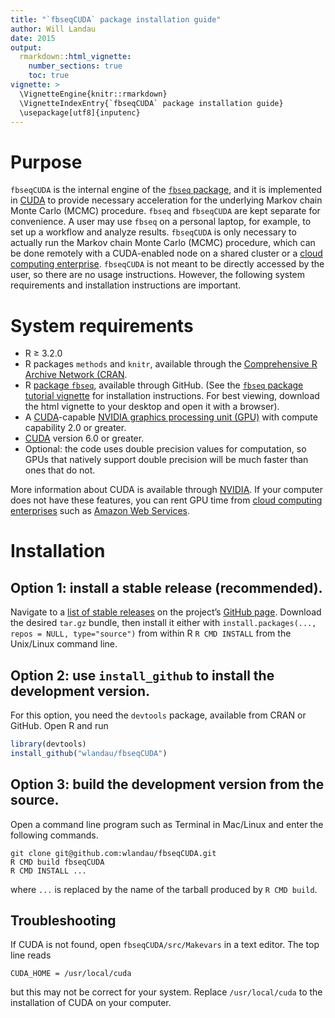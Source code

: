 ```yaml
---
title: "`fbseqCUDA` package installation guide"
author: Will Landau
date: 2015
output: 
  rmarkdown::html_vignette:
    number_sections: true
    toc: true
vignette: >
  \VignetteEngine{knitr::rmarkdown}
  \VignetteIndexEntry{`fbseqCUDA` package installation guide}
  \usepackage[utf8]{inputenc}
---
```


# Purpose

`fbseqCUDA` is the internal engine of the [`fbseq` package](https://github.com/wlandau/fbseq), and it is implemented in [CUDA](http://www.nvidia.com/object/cuda_home_new.html) to provide necessary acceleration for the underlying Markov chain Monte Carlo (MCMC) procedure. `fbseq` and `fbseqCUDA` are kept separate for convenience. A user may use `fbseq` on a personal laptop, for example, to set up a workflow and analyze results. `fbseqCUDA` is only necessary to actually run the Markov chain Monte Carlo (MCMC) procedure, which can be done remotely with a CUDA-enabled node on a shared cluster or a [cloud computing enterprise](http://www.nvidia.com/object/gpu-cloud-computing-services.html). `fbseqCUDA` is not meant to be directly accessed by the user, so there are no usage instructions. However, the following system requirements and installation instructions are important.

# System requirements

- R $\ge$ 3.2.0
- R packages `methods` and `knitr`, available through the [Comprehensive R Archive Network (CRAN](https://cran.r-project.org/).
- R [package `fbseq`](https://github.com/wlandau/fbseq), available through GitHub. (See the [`fbseq` package tutorial vignette](https://github.com/wlandau/fbseq/blob/master/vignettes/model.html) for installation instructions. For best viewing, download the html vignette to your desktop and open it with a browser).
- A [CUDA](http://www.nvidia.com/object/cuda_home_new.html)-capable [NVIDIA graphics processing unit (GPU)](https://developer.nvidia.com/cuda-gpus) with compute capability 2.0 or greater.
- [CUDA](http://www.nvidia.com/object/cuda_home_new.html) version 6.0 or greater.
- Optional: the code uses double precision values for computation, so GPUs that natively support double precision will be much faster than ones that do not.

More information about CUDA is available through [NVIDIA](http://www.nvidia.com/). If your computer does not have these features, you can rent GPU time from [cloud computing enterprises](http://www.nvidia.com/object/gpu-cloud-computing-services.html) such as [Amazon Web Services](http://aws.amazon.com/ec2/instance-types/). 

# Installation

## Option 1: install a stable release (recommended).

Navigate to a [list of stable releases](https://github.com/wlandau/fbseqCUDA/releases) on the project's [GitHub page](https://github.com/wlandau/fbseqCUDA). Download the desired `tar.gz` bundle, then install it either with `install.packages(..., repos = NULL, type="source")` from within R  `R CMD INSTALL` from the Unix/Linux command line.

## Option 2: use `install_github` to install the development version.

For this option, you need the `devtools` package, available from CRAN or GitHub. Open R and run 

```r
library(devtools)
install_github("wlandau/fbseqCUDA")
```

## Option 3: build the development version from the source.

Open a command line program such as Terminal in Mac/Linux and enter the following commands.

```
git clone git@github.com:wlandau/fbseqCUDA.git
R CMD build fbseqCUDA
R CMD INSTALL ...
```

where `...` is replaced by the name of the tarball produced by `R CMD build`. 

## Troubleshooting

If CUDA is not found, open  `fbseqCUDA/src/Makevars` in a text editor. The top line reads

```
CUDA_HOME = /usr/local/cuda
```

but this may not be correct for your system. Replace `/usr/local/cuda` to the installation of CUDA on your computer.
